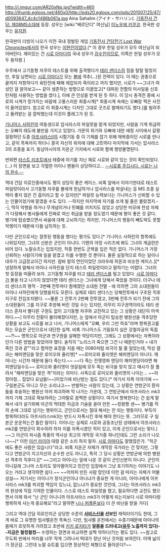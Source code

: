 http://i.imgur.com/AR20xNp.jpg?width=460
http://thumb.egloos.net/460x0/http://pds20.egloos.com/pds/201007/25/47/d0093647_4c4c1486b061a.jpg
Aina Sahalim (アイナ・サハリン). [[기동전사 건담: 제08MS소대]]에 등장. 성우는 [wiki:"베르단디" 여신님] [[이노우에 키쿠코]].  한국판 성우는 [[유지원]].

한국판이 더빙이 나오기 이전 국내 정발된 게임 [[기동전사 건담전기 Lost War Chronicles]]에서의 한국 성우는 [[이현진]]이었다.[* 이 경우 한일 성우가 모두 여신님이 되어버린다. 재미있는 건 [[시로 아마다]]의 국내 성우가 [[강수진]]이므로, 이쪽은 한일 성우가 모두 용자왕.]

우주에서 고기동형 자쿠의 테스트를 위해 출격했다가 [[테리 샌더스]]의 짐을 탈탈 털었지만, 후일 남편되는 [[시로 아마다]]가 모는 [[볼]]에 격추(…)된 전력이 있다. 이 때는 권총으로 끝까지 저항하다가 육탄전에 패해 제압되자 죽이라고 까지 했지만, 시로가 ~~그녀가 여성인 걸 알아보고~~ 같이 생존하는 방향으로 이끌었고[* 대파된 전함의 미사일을 신호탄처럼 사용하는 방법을 썼다.], 이에 큰 인상을 받게 된 듯 하다. 이 당시 총격전 중에 시로의 시계가 망가지는 바람에 고풍스러운 회중시계[* 회중시계 속에는 오빠랑 찍은 사진이 들어있었다. 참고로 이 회중시계는 디자인 그대로 굿즈로 발매되기도 했다.]를 빌려주고 돌려받는 걸 깜박했는데 이것이 플래그가 된 듯.

[[기니어스 사하린]]의 여동생으로 압사라스의 파일럿을 맡게 되었지만, 사람을 기계 취급하는 오빠의 태도에 불만을 가지고 있었다. 가문의 위기와 오빠에 대한 애정 사이에서 갈팡질팡하던 도중 [[아프사라스II]]의 시험기동 중 이 기체를 잡기 위해 매복중이던 시로를 만나고, 같이 목욕까지 하더니 결국 자신의 위치에 대해 고민하다 마지막에 가서는 압사라스3의 조종을 포기. 동남아시아의 지온군 기지에서 시로와 함께 행방불명된다.

번외편 [[라스트 리조트]]에서 태중에 아기를 지닌 채로 시로와 같이 있는 것이 확인되었다.(…) 이 장면을 보고 각혈한 아이나 팬들이 상당하다고... [[개미를 죽입시다 개미는 나의 원수|--시로를 주깁시다. 시로는 나의 원수.--]]

역대 건담 히로인중에서도 평이 상당히 좋은 케이스. 비록 앞에서 이야기한대로 테스트 파일럿이라서 고기동형 자쿠를 볼에게 헌납하거나 압사라스를 박살내는 등 MS 조종 실력이 좋지 않은 건 흠이라고 할 수 있지만[* 파일럿 능력보다는 기니어스가 신뢰할 수 있는 인물이었기에 맡겼을 수도 있다. --하지만 마지막에 자기를 쏘게 될 줄은 몰랐겠지.--], 딱히 악행을 하거나 무개념이거나 민폐를 끼치지도 않았고 상당한 미모에 천성 자체가 다정해서 병사들에게 진짜로 여신 취급을 받을 정도였기 때문에 평이 좋은 것 같다. 병기에 탑승했으면서 싸움에 대해 고뇌하기는 하지만, 기니어스의 행동이 빼도박도 못할 악행이기 때문에 다들 납득하는 듯.

다만 군인으로서는 잘못된 행동을 했다는 평가도 있다.[* 기니어스 사하린의 항목에도 나와있지만, 그녀의 신분은 군인이 아니다. 기렌의 야망 시리즈에 봐도 그녀의 계급란은 비어 있다. 노말슈츠는 입었지만, 작중 한번도 군복을 입은 적은 없다. 기니어스가 가장 신뢰하는 사람이기에 일을 맡겼고 이를 수행한 것 뿐이다. 물론 실질적으로 하는 일이나 대우가 고급장교이긴 하지만. 람바 랄의 연인이었던 크라우레 하몬과 비슷한 케이스.][* 냉정하게 말해서 아이나 사하린을 단지 테스트 파일럿이라고 말하기는 어렵다. 그녀의 첫 등장을 떠올려 보자. 고기동형 자쿠를 타고 [[테리 샌더스]]를 털고 있었다. [[시로 아마다]]가 볼을 타고 나가지 않았다면 테리 샌더스는 그녀에게 당해서 죽었을 것이다. 더구나 테리 샌더스의 행적 - 3번째 전투마다 함께였던 소대원 전멸 - 에 의하면 그의 소대원들이 아이나 사하린에게 당했을지도 모른다. 실제로 테리 샌더스는 당해전투에서 구조된 직후 지구로 전임조치됐다. ~~물론 그 전투가 2번째 전투였고, 3번째 전투가 되기 전에 그의 소대원들이 그를 지구로 추방해 버린 것일 수는 있지만, 아무리 지구권역이라도 테리 샌더스 혼자서 별다른 구원도 없이 고기동형 자쿠와 교전하고 있는 그 상황은 대단히 어색하다.~~] 아무리 전황이 불리해졌다지만, 눈 앞에서 아군이 탑승한 병원선을 격추당한 상황을 보고도 시로를 보고 나서, 기니어스에게 "오빠, 우리 그만 하죠"라며 항복권고를 하는 모습은 군인으로서 대단한 실책. 비록 기니어스도 기밀유지 실은 강철자궁의 독점~~?!~~ 명목으로 아군과 연구원을 살해한 악당이지만, 그래도 그 상황에서는 자폭이라던가 다른 방법을 찾았어야 했다. 솔직히 "노리스가 죽으면 그건 나 때문인거야 = 내가 죽인 것과 같""라고 험악한 표정을 지을 때는 0080처럼 비극이 될 줄 알았는데, 막상 결과는 해피엔딩을 맞은 로미오와 줄리엣[* ~~로미오와 줄리엣은 해피엔딩이 아니다. 깨어나는 시간차 때문에 둘다 죽는다.~~ ~~다 죽는 전쟁영화 엔딩이 해피엔딩이라면 해피엔딩일수도~~ 로미오와 줄리엣이 엇갈림에 모두 죽는 비극을 맞지 않고 매사가 잘 풀려서 "해피엔딩을 맞은 격"이라는 의미다. 사족으로 로미오와 줄리엣의 나이는... ~~아청아청... 잡았다 요넘들!~~]이었기에 비난받는 점도 있다.[* 여기서 자폭 이야기에 ~~구일본군도 아니고 무슨 소리냐고~~ 반발하는 사람이 있는데, 그 상황은 연방군이 환자들을 후송하는 병원선 마저 파괴하며 막 나가는 가운데, 그 연방군에서 아프사라스 mk3까지 기체 그대로 확보하려는 그야말로 끔찍한 상황이다. 여기서 항복한다는 건 쉽게 말해서 내가 살기위해 아군의 막대한 자금과 기술을 쏟아 만든 ~~킹왕짱 센~~ 병기를 적의 손에 그대로 넘기는 행위이고, 군인으로서는 절대 해서는 안 되는 행동이다. 부득이 항복하더라도 아프사라스mk3는 반드시 자폭시킨 후에 해야 한다는 뜻. 그러므로 구 일본군 운운하는건 틀린 말이다. 아이나는 실제로 시로와 공동조난된 상태에서 아프사라스mk2를 연방군이 회수하려 하자 이를 자폭시켰던 적이 있고, 이게 군인으로서는 맞다.] ~~그 아군이 파시즘 폭풍의 역사상 최고의 개막장 국가중 하나인데도 그런 소리가 나오나~~[* 이런 [[이산 라이야]] 대령 같은 소리 하지 말자. [[시로 아마다]]도 말했잖은가. "적군에도 좋은 사람은 있습니다"라고. 비록 지온군 자체가 개막장 국가라는 건 맞지만, 그렇다고 연방군이 지고지선의 순수한 선도 아니고, 특히 그 당시 상황은 연방군에 의한 병원선 격추의 직후다.][* ~~그리고 아이나는 앞에 나온 것 같이 군인신분이 아니다. 군인이 아니길래 그나마 스토리도 맞아떨어지고 민간인 입장에서 그냥 포기하자는 이야기도 나오는 거라고 생각하면 쉽다.~~ ~~어차피 만든 사람 맘인데 이런 걸 따지는 자체가 어불성설~~ 저기서는 아이나가 정식군인이냐 아니냐가 중요한 게 아니라, 아이나에게 아프사라스 mk3를 파괴할 책임이 있느냐, 없느냐가 중요한 것인데, 그녀는 아프사라스 mk3의 완성에 직접 기여한 인물이다. 스스로 테스트 파일럿을 했고, 필요하다면 교전도 했으면서 이제 와서 "난 군인 아니니까 아프사라스 mk3가 어떻게 되는지보다 시로 아마다랑 행복하게 사는게 중요해요"라고 말하면 [[니나 퍼플톤]]보다 더 큰 비난을 받을 거다] 

그리고 역대 건담 히로인치곤 상당한 수준의  '''[[서비스신]]을 선보인''' 캐릭터이기도 한데, 그게 바로 그 유명한 빔사벨온천 목욕신. 다만, 빔샤벨 온천에서는 수증기때문에 아이나의 몸매가 흐릿하게 가려졌고 초반에  [[키키 로지타]]가  '''알몸을 드러내고([[유두]] 노출까지 있다)--지금은 철컹철컹--''' 수영하는 장면과 비교하면 살짝 약하다(?)는 평도 있다. ~~참고로 무도회 씬에서 머리를 너무 작게 그려나서 떡대가 장난 아닌 것처럼 보여진다. 어깨 넓이가 장군감. 그런데 노말 슈트를 입으면 정상적인 체형으로 돌아온다?~~
